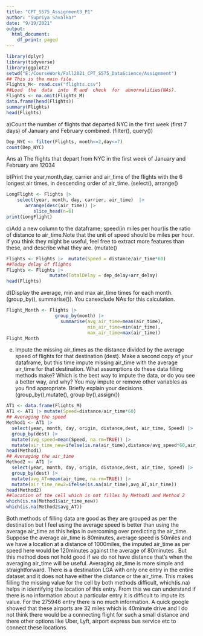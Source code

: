 ---
title: "CPT_S575_Assignment3_P1"
author: "Supriya Savalkar"
date: "9/19/2021"
output:
  html_document:
    df_print: paged
---

```{r}
library(dplyr)
library(tidyverse)
library(ggplot2)
setwd("E:/CourseWork/Fall2021_CPT_S575_DataScience/Assignment")
## This is the main file.
Flights_M<- read.csv("flights.csv")
##Load  the  data  into  R and  check  for  abnormalities(NAs).
Flights <- na.omit(Flights_M)
data.frame(head(Flights))
summary(Flights)
head(Flights)
```

a)Count  the number  of flights that  departed  NYC  in  the  first  week  (first  7  days)  of January and February combined. (filter(), query())
```{r}
Dep_NYC <- filter(Flights, month<=2,day<=7)
count(Dep_NYC)
```
Ans a) The flights that depart from NYC in the first week of January and February are 12034

b)Print the year,month,day, carrier and  air_time of  the flights with  the 6 longest air times, in descending order of air_time. (select(), arrange()
```{r}
LongFlight <- Flights |> 
    select(year, month, day, carrier, air_time)  |> 
       arrange(desc(air_time)) |> 
          slice_head(n=6)
print(LongFlight)
```
c)Add a new column to the dataframe; speed(in miles per hour)is the ratio of distance to air_time.Note that the unit of speed should be miles per hour. If you think they might be useful,  feel  free  to  extract  more  features  than  these,  and  describe  what  they  are. (mutate()
```{r}
Flights <- Flights |>  mutate(Speed = distance/air_time*60)
##Today delay of flights
Flights <- Flights |> 
                mutate(TotalDelay = dep_delay+arr_delay)
head(Flights)
```
d)Display the  average,  min  and  max air_time times  for  each month. (group_by(), summarise()). You canexclude NAs for this calculation.
```{r}
Flight_Month <- Flights |>
                  group_by(month) |> 
                    summarise(avg_air_time=mean(air_time),
                              min_air_time=min(air_time),
                              max_air_time=max(air_time))
Flight_Month

```
e) Impute the missing air_times as the distance divided by the average speed  of flights for that destination  (dest).  Make  a  second  copy  of  your  dataframe,  but  this  time  impute missing air_time with  the  average air_time for  that destination. What  assumptions  do  these data filling methods make? Which is the best way to impute the data, or do you see a better way,  and  why?  You  may  impute or  remove other  variables  as  you  find  appropriate. Briefly explain your decisions.(group_by(),mutate(), group by(),assign())
```{r}
AT1 <- data.frame(Flights_M)
AT1 <- AT1 |> mutate(Speed=distance/air_time*60)
## Averaging the speed
Method1 <- AT1 |> 
  select(year, month, day, origin, distance,dest, air_time, Speed) |> 
  group_by(dest) |> 
  mutate(avg_speed=mean(Speed, na.rm=TRUE)) |> 
  mutate(air_time_new=ifelse(is.na(air_time),distance/avg_speed*60,air_time)) 
head(Method1)
## Averaging the air_time
Method2 <- AT1 |> 
  select(year, month, day, origin, distance,dest, air_time, Speed) |> 
  group_by(dest) |> 
  mutate(avg_AT=mean(air_time, na.rm=TRUE)) |> 
  mutate(air_time_new2=ifelse(is.na(air_time),avg_AT,air_time)) 
head(Method2)
##location of the cell which is not filles by Method1 and Method 2
which(is.na(Method1$air_time_new))
which(is.na(Method2$avg_AT))

```
Both methods of filling data are good as they are grouped as per the destination but I feel  using the average speed is better than using the average air_time as this helps in overcoming over predicting the air_time. Suppose the average air_time is 80minutes, average speed is 50miles and we have a location at a distance of 1000miles, the imputed air_time as per speed here would be 120minutes against the average of 80minutes . But this method does not hold good if we do not have distance that's when the averaging air_time will be useful. Averaging air_time is more simple and straightforward. There is a destination LGA with only one entry in the entire dataset and it does not have either the distance or the air_time. This makes filling the missing value for the cell by both methods difficult, which(is.na) helps in identifying the location of this entry. From this we can understand if there is no information about a particular entry it is difficult to impute its value. For the 275946 entry there is no much information. A quick google showed that these airports are 32 miles which is 40minute drive and I do not think there would be a connecting flight for such a small distance and there other options like Uber, Lyft, airport express bus service etc to connect these locations.




